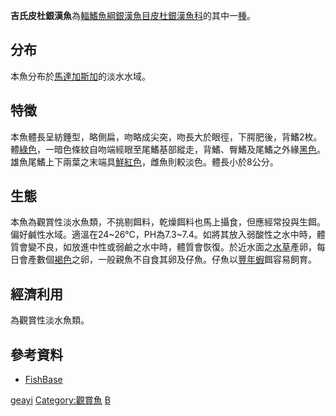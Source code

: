 {{Speciesbox
| name = 吉氏皮杜銀漢魚
| status = EN
| status_system = IUCN
| genus = Bedotia
| species = geayi
| authority = [[Pellegrin|Pellegrin]], 1907
}}
'''吉氏皮杜銀漢魚'''為[[輻鰭魚綱|輻鰭魚綱]][[銀漢魚目|銀漢魚目]][[皮杜銀漢魚科|皮杜銀漢魚科]]的其中一[[種|種]]。

==分布==
本魚分布於[[馬達加斯加|馬達加斯加]]的淡水水域。

==特徵==
本魚體長呈紡錘型，略側扁，吻略成尖突，吻長大於眼徑，下腭肥後，背鰭2枚。體[[綠色|綠色]]，一暗色條紋自吻端經眼至尾鰭基部縱走，背鰭、臀鰭及尾鰭之外緣[[黑色|黑色]]。雄魚尾鰭上下兩葉之末端具[[鮮紅色|鮮紅色]]，雌魚則較淡色。體長小於8公分。

==生態==
本魚為觀賞性淡水魚類，不挑剔餌料，乾燥餌料也馬上攝食，但應經常投與生餌。偏好鹹性水域。適溫在24~26℃，PH為7.3~7.4。如將其放入弱酸性之水中時，體質會變不良，如放進中性或弱鹼之水中時，體質會恢復。於近水面之[[水草|水草]]產卵，每日會產數個[[褐色|褐色]]之卵，一般親魚不自食其卵及仔魚。仔魚以[[豐年蝦|豐年蝦]]餌容易飼育。

==經濟利用==
為觀賞性淡水魚類。

==參考資料==
*[http://fishdb.sinica.edu.tw FishBase]{{Wayback|url=http://fishdb.sinica.edu.tw/ |date=20160304193340 }}
{{Taxonbar|from=Q134492}}

[[Category:皮杜銀漢魚屬|geayi]]
[[Category:觀賞魚|Category:觀賞魚]]
[[Category:1907年描述的魚類|B]]